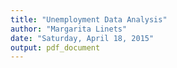 ---
title: "Unemployment Data Analysis"
author: "Margarita Linets"
date: "Saturday, April 18, 2015"
output: pdf_document
---
